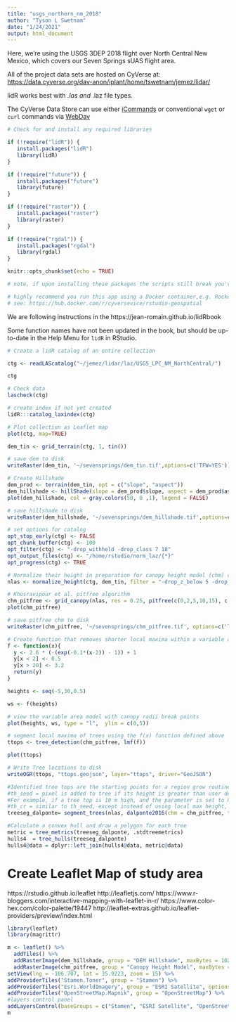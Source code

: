 ```yaml
---
title: "usgs_northern_nm_2018"
author: "Tyson L Swetnam"
date: "1/24/2021"
output: html_document
---
```


Here, we're using the USGS 3DEP 2018 flight over North Central New Mexico, which covers our Seven Springs sUAS flight area.

All of the project data sets are hosted on CyVerse at: [https://data.cyverse.org/dav-anon/iplant/home/tswetnam/jemez/lidar/](https://data.cyverse.org/dav-anon/iplant/home/tswetnam/jemez/lidar/)

lidR works best with *.las and *.laz file types.

The CyVerse Data Store can use either [iCommands](https://learning.cyverse.org/projects/data_store_guide/en/latest/step2.html) or conventional `wget` or `curl` commands via [WebDav](https://data.cyverse.org)



```r
# Check for and install any required libraries 

if (!require("lidR")) {
   install.packages("lidR")
   library(lidR)   
}  

if (!require("future")) {
   install.packages("future")
   library(future)   
}  

if (!require("raster")) {
   install.packages("raster")
   library(raster)   
}  

if (!require("rgdal")) {
   install.packages("rgdal")
   library(rgdal)   
}  

knitr::opts_chunk$set(echo = TRUE)

# note, if upon installing these packages the scripts still break you've got bigger problems than what is in RStudio, likely you need to install the linux dependencies as well. 

# highly recommend you run this app using a Docker container,e.g. Rocker Project's Geospatial image, or one from CyVerse,
# see: https://hub.docker.com/r/cyversevice/rstudio-geospatial
```

We are following instructions in the https://jean-romain.github.io/lidRbook 

Some function names have not been updated in the book, but should be up-to-date in the Help Menu for `lidR` in RStudio.

```r
# Create a lidR catalog of an entire collection

ctg <- readLAScatalog("~/jemez/lidar/laz/USGS_LPC_NM_NorthCentral/")

ctg
```

```r
# Check data
lascheck(ctg)

# create index if not yet created
lidR:::catalog_laxindex(ctg)
```

```r
# Plot collection as Leaflet map
plot(ctg, map=TRUE)
```

```r
dem_tin <- grid_terrain(ctg, 1, tin())
```

```r
# save dem to disk
writeRaster(dem_tin, '~/sevensprings/dem_tin.tif',options=c('TFW=YES'))
```

```r
# Create Hillshade
dem_prod <- terrain(dem_tin, opt = c("slope", "aspect"))
dem_hillshade <- hillShade(slope = dem_prod$slope, aspect = dem_prod$aspect)
plot(dem_hillshade, col = gray.colors(50, 0 ,1), legend = FALSE)
```

```r
# save hillshade to disk
writeRaster(dem_hillshade, '~/sevensprings/dem_hillshade.tif',options=c('TFW=YES'))
```


```r
# set options for catalog
opt_stop_early(ctg) <- FALSE
opt_chunk_buffer(ctg) <- 100
opt_filter(ctg) <- "-drop_withheld -drop_class 7 18"
opt_output_files(ctg) <- "/home/rstudio/norm_laz/{*}"
opt_progress(ctg) <- TRUE

# Normalize their height in preparation for canopy height model (chm) creation
nlas <- normalize_height(ctg, dem_tin, filter = "-drop_z_below 5 -drop_z_above 45")

# Khosravipour et al. pitfree algorithm
chm_pitfree <- grid_canopy(nlas, res = 0.25, pitfree(c(0,2,5,10,15), c(0, 1.5)))
plot(chm_pitfree)
```

```r
# save pitfree chm to disk
writeRaster(chm_pitfree, '~/sevensprings/chm_pitfree.tif', options=c('TFW=YES'), overwrite=TRUE)
```

```r
# Create function that removes shorter local maxima within a variable area window of a larger tree
f <- function(x){
  y <- 2.6 * (-(exp(-0.1*(x-2)) - 1)) + 1
  y[x < 2] <- 0.5
  y[x > 20] <- 3.2
  return(y)
}

heights <- seq(-5,30,0.5)

ws <- f(heights)

# view the variable area model with canopy radii break points
plot(heights, ws, type = "l",  ylim = c(0,5))

```

```r
# segment local maxima of trees using the f(x) function defined above
ttops <- tree_detection(chm_pitfree, lmf(f))
```

```r
plot(ttops)
```

```r
# Write Tree locations to disk
writeOGR(ttops, "ttops.geojson", layer="ttops", driver="GeoJSON")
```
```r
#Identified tree tops are the starting points for a region grow routine that adds new pixels to the tree based on some user defined thresholds
#th_seed = pixel is added to tree if its height is greater than user defined proportion multiplied by local max height
#For example, if a tree top is 10 m high, and the parameter is set to 0.25, then the pixel needs to be at least 2.5 m high to be added.
#th_cr = similar to th_seed, except instead of using local max height, it uses mean height of 
treeseg_dalponte= segment_trees(nlas, dalponte2016(chm = chm_pitfree, treetops = ttops, th_tree = 1.5, th_seed = 0.20, th_cr = 0.20, max_cr = 35, ID = "treeID"), uniqueness = "bitmerge")

#Calculate a convex hull and draw a polygon for each tree
metric = tree_metrics(treeseg_dalponte, .stdtreemetrics)
hulls4  = tree_hulls(treeseg_dalponte)
hulls4@data = dplyr::left_join(hulls4@data, metric@data)
```

# Create Leaflet Map of study area

https://rstudio.github.io/leaflet
http://leafletjs.com/
https://www.r-bloggers.com/interactive-mapping-with-leaflet-in-r/
https://www.color-hex.com/color-palette/19447 
http://leaflet-extras.github.io/leaflet-providers/preview/index.html

```r
library(leaflet)
library(magrittr)
```


```r
m <- leaflet() %>%
  addTiles() %>%
  addRasterImage(dem_hillshade, group = "DEM Hillshade", maxBytes = 1024 * 1024 * 1024, opacity = 1.0) %>%
  addRasterImage(chm_pitfree, group = "Canopy Height Model", maxBytes = 1024 * 1024 * 1024, opacity = 1.0) %>%
setView(lng = -106.707, lat = 35.9223, zoom = 15) %>%
addProviderTiles("Stamen.Toner", group = "Stamen") %>%
addProviderTiles("Esri.WorldImagery", group = "ESRI Satellite", options = providerTileOptions(opacity = 0.66, transparent = TRUE)) %>%
addProviderTiles("OpenStreetMap.Mapnik", group = "OpenStreetMap") %>%
#layers control panel
addLayersControl(baseGroups = c("Stamen", "ESRI Satellite", "OpenStreetMap"), overlayGroups = c("DEM Hillshade", "Canopy Height Model"), options = layersControlOptions(collapsed = TRUE))
m
```

